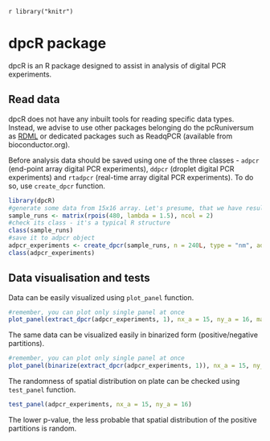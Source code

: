 <!--
%\VignetteEngine{knitr::knitr}
%\VignetteIndexEntry{dpcR - package overview}
-->
`r library("knitr")`

# dpcR package

dpcR is an R package designed to assist in analysis of digital PCR experiments.

## Read data

dpcR does not have any inbuilt tools for reading specific data types. Instead, we advise to use other packages belonging do the pcRuniversum as [RDML](http://cran.r-project.org/web/packages/RDML/index.html) or dedicated packages such as ReadqPCR (available from bioconductor.org).

Before analysis data should be saved using one of the three classes - `adpcr` (end-point array digital PCR experiments), `ddpcr` (droplet digital PCR experiments) and `rtadpcr` (real-time array digital PCR experiments). To do so, use `create_dpcr` function.

```r
library(dpcR)
#generate some data from 15x16 array. Let's presume, that we have results from two plates
sample_runs <- matrix(rpois(480, lambda = 1.5), ncol = 2)
#check its class - it's a typical R structure
class(sample_runs)
#save it to adpcr object
adpcr_experiments <- create_dpcr(sample_runs, n = 240L, type = "nm", adpcr = TRUE)
class(adpcr_experiments)
```

## Data visualisation and tests

Data can be easily visualized using `plot_panel` function.

```r
#remember, you can plot only single panel at once 
plot_panel(extract_dpcr(adpcr_experiments, 1), nx_a = 15, ny_a = 16, main = "Experiment 1")
```

The same data can be visualized easily in binarized form (positive/negative partitions).
```r
#remember, you can plot only single panel at once 
plot_panel(binarize(extract_dpcr(adpcr_experiments, 1)), nx_a = 15, ny_a = 16, main = "Experiment 1")
```


The randomness of spatial distribution on plate can be checked using `test_panel` function.
```r
test_panel(adpcr_experiments, nx_a = 15, ny_a = 16)
```

The lower p-value, the less probable that spatial distribution of the positive partitions is random.
